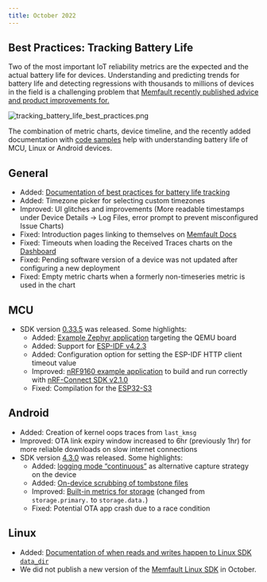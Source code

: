 ```yaml
---
title: October 2022
---
```


## Best Practices: Tracking Battery Life

Two of the most important IoT reliability metrics are the expected and the
actual battery life for devices. Understanding and predicting trends for battery
life and detecting regressions with thousands to millions of devices in the
field is a challenging problem that
[Memfault recently published advice and product improvements for.](/docs/best_practices/metrics-for-battery-life/)

![tracking_battery_life_best_practices.png](/img/blog/2022-10-31-Tracking-Battery-Life-Best-Practices.png)

The combination of metric charts, device timeline, and the recently added
documentation with
[code samples](/docs/best_practices/metrics-for-battery-life/#implementing-battery-metrics-in-code)
help with understanding battery life of MCU, Linux or Android devices.

<!-- truncate -->

## General

- Added:
  [Documentation of best practices for battery life tracking](/docs/best_practices/metrics-for-battery-life)
- Added: Timezone picker for selecting custom timezones
- Improved: UI glitches and improvements (More readable timestamps under Device
  Details → Log Files, error prompt to prevent misconfigured Issue Charts)
- Fixed: Introduction pages linking to themselves on [Memfault Docs](/)
- Fixed: Timeouts when loading the Received Traces charts on the
  [Dashboard](https://app.memfault.com/organizations/-/projects/-/overview)
- Fixed: Pending software version of a device was not updated after configuring
  a new deployment
- Fixed: Empty metric charts when a formerly non-timeseries metric is used in
  the chart

## MCU

- SDK version
  [0.33.5](https://github.com/memfault/memfault-firmware-sdk/blob/master/CHANGES.md#changes-between-memfault-sdk-0334-and-sdk-0335---oct-19-2022)
  was released. Some highlights:
  - Added:
    [Example Zephyr application](https://github.com/memfault/memfault-firmware-sdk/tree/master/examples/zephyr/qemu)
    targeting the QEMU board
  - Added: Support for
    [ESP-IDF v4.2.3](https://github.com/espressif/esp-idf/releases/tag/v4.2.3)
  - Added: Configuration option for setting the ESP-IDF HTTP client timeout
    value
  - Improved:
    [nRF9160 example application](https://github.com/memfault/memfault-firmware-sdk/tree/master/examples/nrf-connect-sdk/nrf9160)
    to build and run correctly with
    [nRF-Connect SDK v2.1.0](https://developer.nordicsemi.com/nRF_Connect_SDK/doc/latest/nrf/releases/release-notes-2.1.0.html)
  - Fixed: Compilation for the
    [ESP32-S3](https://www.espressif.com/en/products/socs/esp32-s3)

## Android

- Added: Creation of kernel oops traces from `last_kmsg`
- Improved: OTA link expiry window increased to 6hr (previously 1hr) for more
  reliable downloads on slow internet connections
- SDK version
  [4.3.0](https://github.com/memfault/bort/blob/master/CHANGELOG.md#v430---october-18th-2022)
  was released. Some highlights:
  - Added: [logging mode “continuous”](/docs/android/android-logging/) as
    alternative capture strategy on the device
  - Added:
    [On-device scrubbing of tombstone files](/docs/android/android-data-scrubbing/)
  - Improved:
    [Built-in metrics for storage](/docs/android/android-builtin-metrics/#storage-usage)
    (changed from `storage.primary.` to `storage.data.`)
  - Fixed: Potential OTA app crash due to a race condition

## Linux

- Added:
  [Documentation of when reads and writes happen to Linux SDK `data_dir`](/docs/linux/integration-guide#configure-a-persistent-storage-directory-for-memfaultd)
- We did not publish a new version of the
  [Memfault Linux SDK](https://github.com/memfault/memfault-linux-sdk) in
  October.
